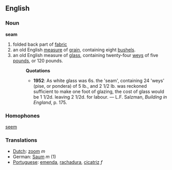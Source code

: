 ==English==
=== Noun ===
'''seam'''
#folded back part of [[fabric]]
#an old English [[measure]] of [[grain]], containing eight [[bushel]]s.
#an old English measure of [[glass]], containing twenty-four [[wey]]s of five [[pound]]s, or 120 pounds.
#:'''Quotations'''
#:*'''1952''': As white glass was 6s. the 'seam', containing 24 'weys' (pise, or pondera) of 5 lb., and 2 1/2 lb. was reckoned sufficient to make one foot of glazing, the cost of glass would be 1 1/2d. leaving 2 1/2d. for labour. &mdash; L.F. Salzman, ''Building in England'', p. 175.

=== Homophones ===
[[seem]]

=== Translations ===
*[[Dutch]]: [[zoom]] ''m''
*German: [[Saum]] ''m'' (1)
*[[Portuguese]]: [[emenda]], [[rachadura]], [[cicatriz]] ''f''